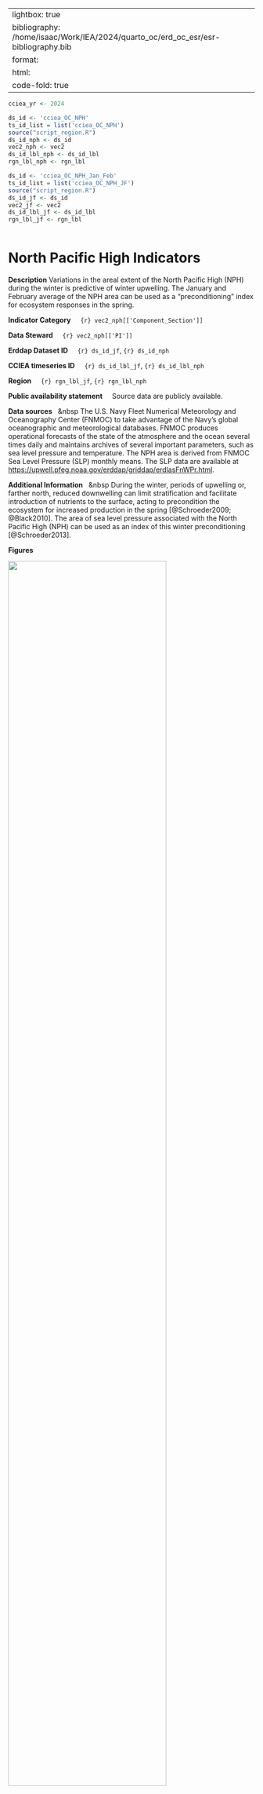 
---
lightbox: true
bibliography: /home/isaac/Work/IEA/2024/quarto_oc/erd_oc_esr/esr-bibliography.bib
format:
 html:
  code-fold: true
---


```r
cciea_yr <- 2024

ds_id <- 'cciea_OC_NPH'	   
ts_id_list = list('cciea_OC_NPH')
source("script_region.R")
ds_id_nph <- ds_id
vec2_nph <- vec2
ds_id_lbl_nph <- ds_id_lbl
rgn_lbl_nph <- rgn_lbl

ds_id <- 'cciea_OC_NPH_Jan_Feb'	   
ts_id_list = list('cciea_OC_NPH_JF')
source("script_region.R")
ds_id_jf <- ds_id
vec2_jf <- vec2
ds_id_lbl_jf <- ds_id_lbl
rgn_lbl_jf <- rgn_lbl



```


# North Pacific High Indicators

**Description** 
Variations in the areal extent of the North Pacific High (NPH) during the winter is predictive of winter upwelling.
The January and February average of the NPH area can be used as a "preconditioning" index for ecosystem responses in the spring.


**Indicator Category** &nbsp; &nbsp; 
`{r} vec2_nph[['Component_Section']]`
 
**Data Steward** &nbsp; &nbsp; 
`{r} vec2_nph[['PI']]`

**Erddap Dataset ID** &nbsp;  &nbsp;
`{r} ds_id_jf`,  `{r} ds_id_nph`

**CCIEA timeseries ID** &nbsp; &nbsp; 
`{r} ds_id_lbl_jf`,  `{r} ds_id_lbl_nph`

**Region** &nbsp; &nbsp; 
`{r} rgn_lbl_jf`, `{r} rgn_lbl_nph`

**Public availability statement** &nbsp; &nbsp; 
Source data are publicly available.

**Data sources** &nbsp; &nbsp
The  U.S. Navy Fleet Numerical Meteorology and Oceanography Center (FNMOC) to take advantage of the Navy's global oceanographic and meteorological databases. 
FNMOC produces operational forecasts of the state of the atmosphere and the ocean several times daily and maintains archives of several important parameters, such as sea level
pressure and temperature.
The NPH area is derived from FNMOC Sea Level Pressure (SLP) monthly means.
The SLP data are available at <https://upwell.pfeg.noaa.gov/erddap/griddap/erdlasFnWPr.html>.

**Additional Information** &nbsp; &nbsp
During the winter, periods of upwelling or, farther north, reduced downwelling can limit stratification and facilitate introduction of nutrients to the surface, acting to precondition the ecosystem for increased production in the spring [@Schroeder2009; @Black2010]. The area of sea level pressure associated with the North Pacific High (NPH) can be used as an index of this winter preconditioning [@Schroeder2013]. 



**Figures**

::: {#fig-nph_jf}
![](plots/oc_nph_jf_Annual.png){width=80%}

Area of high atmospheric pressure of the North Pacific High averaged over January and February. 
The area is the areal extent of the 1020 hPa isobar located in the eastern North Pacific [@Schroeder2013].
FNMOC six-hourly data used to find the area of the NPH is available at <https://coastwatch.pfeg.noaa.gov/erddap/griddap/erdlasFnPres6>.
:::

<br>
<br>
<br>

::: {#fig-nph_M}

![](plots/oc_nph_Month.png){width=80%}

Monthly values of the North Pacific High (NPH) area starting 1967 and ending: November `{r} cciea_yr`. 

:::

<br>
<br>
<br>



::: {#fig-nph_S}

![](plots/oc_nph_Season.png){width=40%}

Seasonal values of the North Pacific High (NPH) area starting 1967 and ending `{r} cciea_yr`. 

:::




**`{r} cciea_yr` Conditions**

+ The Jan-Feb NPH area was low during 2024, which is usual during an El Niño @fig-nph_jf.
+ With small Jan-Feb NPH area we would expect to see in central California coastal krill production down, lower rockfish growth, and delayed murre and auklet egg-laying dates [@Schroeder2009]
+ The Jan-Feb NPH area was large over 2020-23, resulting in negative 5-year trend due to the low 2024 value.

**References**
